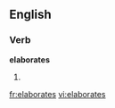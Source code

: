 
==English==

===Verb===
'''elaborates'''

# {{third-person singular of|[[elaborate]]}}

[[fr:elaborates]]
[[vi:elaborates]]